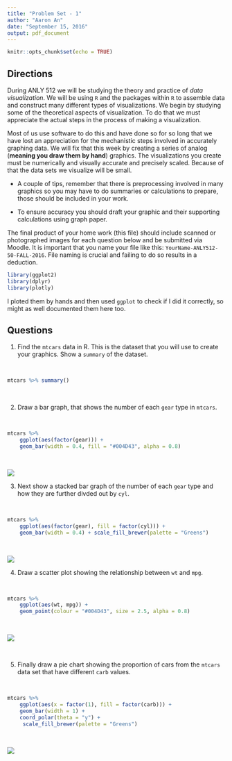```yaml
---
title: "Problem Set - 1"
author: "Aaron An"
date: "September 15, 2016"
output: pdf_document
---
```


```r
knitr::opts_chunk$set(echo = TRUE)
```


## Directions

During ANLY 512 we will be studying the theory and practice of *data visualization*.  We will be using `R` and the packages within `R` to assemble data and construct many different types of visualizations.  We begin by studying some of the theoretical aspects of visualization.  To do that we must appreciate the actual steps in the process of making a visualization.  

Most of us use software to do this and have done so for so long that we have lost an appreciation for the mechanistic steps involved in accurately graphing data.  We will fix that this week by creating a series of analog (**meaning you draw them by hand**) graphics.  The visualizations you create must be numerically and visually accurate and precisely scaled.  Because of that the data sets we visualize will be small.  

* A couple of tips, remember that there is preprocessing involved in many graphics so you may have to do summaries or calculations to prepare, those should be included in your work.

* To ensure accuracy you should draft your graphic and their supporting calculations using graph paper.  

The final product of your home work (this file) should include scanned or photographed images for each question below and be submitted via Moodle.  It is important that you name your file like this: `YourName-ANLY512-50-FALL-2016`.  File naming is crucial and failing to do so results in a deduction.

```r

library(ggplot2)
library(dplyr)
library(plotly)

```

I ploted them by hands and then used `ggplot` to check if I did it correctly, so might as well documented them here too. 

## Questions

1. Find the `mtcars` data in R.  This is the dataset that you will use to create your graphics. Show a `summary` of the dataset.

<br>

```r

mtcars %>% summary()

```

<br>

2. Draw a bar graph, that shows the number of each `gear` type in `mtcars`.

<br>

```r

mtcars %>% 
    ggplot(aes(factor(gear))) + 
    geom_bar(width = 0.4, fill = "#004D43", alpha = 0.8)

```

<br>

![](/Users/aaronan/Desktop/img_1.png)

3. Next show a stacked bar graph of the number of each `gear` type and how they are further divded out by `cyl`.

<br>

```r

mtcars %>% 
    ggplot(aes(factor(gear), fill = factor(cyl))) + 
    geom_bar(width = 0.4) + scale_fill_brewer(palette = "Greens")

```

<br>

![](/Users/aaronan/Desktop/img_2.png)


4. Draw a scatter plot showing the relationship between `wt` and `mpg`.  

<br>

```r

mtcars %>% 
    ggplot(aes(wt, mpg)) + 
    geom_point(colour = "#004D43", size = 2.5, alpha = 0.8)

```

<br>

![](/Users/aaronan/Desktop/img_3.png)

<br>

5. Finally draw a pie chart showing the proportion of cars from the `mtcars` data set that have different `carb` values. 

<br>

```r

mtcars %>% 
    ggplot(aes(x = factor(1), fill = factor(carb))) +
    geom_bar(width = 1) + 
    coord_polar(theta = "y") + 
     scale_fill_brewer(palette = "Greens")

```


<br>

![](/Users/aaronan/Desktop/img_4.png)

